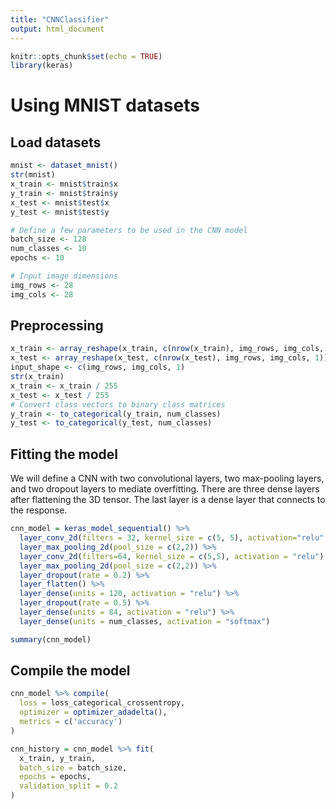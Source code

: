 ```yaml
---
title: "CNNClassifier"
output: html_document
---
```


```r
knitr::opts_chunk$set(echo = TRUE)
library(keras)
```

# Using MNIST datasets

## Load datasets

```r
mnist <- dataset_mnist()
str(mnist)
x_train <- mnist$train$x
y_train <- mnist$train$y
x_test <- mnist$test$x
y_test <- mnist$test$y

# Define a few parameters to be used in the CNN model
batch_size <- 128
num_classes <- 10
epochs <- 10

# Input image dimensions
img_rows <- 28
img_cols <- 28
```

## Preprocessing

```r
x_train <- array_reshape(x_train, c(nrow(x_train), img_rows, img_cols, 1))
x_test <- array_reshape(x_test, c(nrow(x_test), img_rows, img_cols, 1))
input_shape <- c(img_rows, img_cols, 1)
str(x_train)
x_train <- x_train / 255
x_test <- x_test / 255
# Convert class vectors to binary class matrices
y_train <- to_categorical(y_train, num_classes)
y_test <- to_categorical(y_test, num_classes)
```
## Fitting the model

We will define a CNN with two convolutional layers, two max-pooling layers, and two dropout layers to mediate overfitting. There are three dense layers after flattening the 3D tensor. The last layer is a dense layer that connects to the response.

```r
cnn_model = keras_model_sequential() %>%
  layer_conv_2d(filters = 32, kernel_size = c(5, 5), activation="relu", input_shape=input_shape) %>% 
  layer_max_pooling_2d(pool_size = c(2,2)) %>% 
  layer_conv_2d(filters=64, kernel_size = c(5,5), activation = "relu") %>% 
  layer_max_pooling_2d(pool_size = c(2,2)) %>% 
  layer_dropout(rate = 0.2) %>% 
  layer_flatten() %>% 
  layer_dense(units = 120, activation = "relu") %>% 
  layer_dropout(rate = 0.5) %>% 
  layer_dense(units = 84, activation = "relu") %>% 
  layer_dense(units = num_classes, activation = "softmax")

summary(cnn_model)
```

## Compile the model

```r
cnn_model %>% compile(
  loss = loss_categorical_crossentropy,
  optimizer = optimizer_adadelta(),
  metrics = c('accuracy')
)

cnn_history = cnn_model %>% fit(
  x_train, y_train,
  batch_size = batch_size,
  epochs = epochs,
  validation_split = 0.2
)
```


